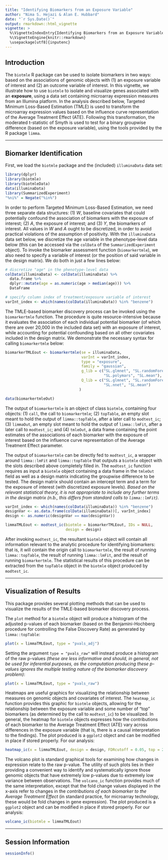```yaml
---
title: "Identifying Biomarkers from an Exposure Variable"
author: "Nima S. Hejazi & Alan E. Hubbard"
date: "`r Sys.Date()`"
output: rmarkdown::html_vignette
vignette: >
  %\VignetteIndexEntry{Identifying Biomarkers from an Exposure Variable}
  %\VignetteEngine{knitr::rmarkdown}
  \usepackage[utf8]{inputenc}
---
```


## Introduction

The `biotmle` R package can be used to isolate biomarkers in two ways: based
on the associations of genomic objects with (1) an exposure variable of interest
and (2) an outcome variable of interest. In this vignette, we illustrate how to
use `biotmle` to isolate and visualize genes associated with an __exposure__,
using a data set containing microarray expression measures from an Illumina
platform. In the analysis described below, Targeted Minimum Loss-Based
Estimation (TMLE) is used to transform the microarray expression values based
on the influence curve representation of the Average Treatment Effect (ATE).
Following this transformation, the moderated t-statistic of Smyth is used to
test for a binary groupwise difference (based on the exposure variable), using
the tools provided by the R package `limma`.

---

## Biomarker Identification

First, we load the `biotmle` package and the (included) `illuminaData` data set:

```r
library(dplyr)
library(biotmle)
library(biotmleData)
data(illuminaData)
library(SummarizedExperiment)
"%ni%" = Negate("%in%")
```

In order to perform Targeted Minimum Loss-Based Estimation, we need three
separate data structures: (1) _W_, baseline covariates that could potentially
confound the association of biomarkers with the exposure of interest; (2) _A_,
the exposure of interest; and (3) _Y_, the biomarkers of interest. All values in
_W_ and _A_ ought to be discretized, in order to avoid practical violations of
the assumption of positivity. With the `illuminaData` data set below, we
discretize the age variable in the phenotype-level data below (this can be
accessed via the `colData` of the `SummarizedExperiment` object). To invoke the
biomarker assessment function (`biomarkertmle`), we also need to specify a
variable of interest (or the position of said variable in the design matrix). We
do both in just a few lines below:

```r
# discretize "age" in the phenotype-level data
colData(illuminaData) <- colData(illuminaData) %>%
  data.frame %>%
  dplyr::mutate(age = as.numeric(age > median(age))) %>%
  DataFrame

# specify column index of treatment/exposure variable of interest
varInt_index <- which(names(colData(illuminaData)) %in% "benzene")
```

The TMLE-based biomarker discovery process can be invoked using the
`biomarkertmle` function. The procedure is quite resource-intensive because it
evaluates the association of each individual potential biomarker (of which there
are over 20,000 in the included data set) with an exposure of interest, while
accounting for potential confounding based on all other covariates included in
the design matrix. We demonstrate the necessary syntax for calling
`biomarkertmle` below:

```r
biomarkerTMLEout <- biomarkertmle(se = illuminaData,
                                  varInt = varInt_index,
                                  type = "exposure",
                                  family = "gaussian",
                                  g_lib = c("SL.glmnet", "SL.randomForest",
                                            "SL.polymars", "SL.mean"),
                                  Q_lib = c("SL.glmnet", "SL.randomForest",
                                            "SL.nnet", "SL.mean")
                                 )
```

```r
data(biomarkertmleOut)
```

The output of `biomarkertmle` is an object of class `biotmle`, containing four
objects: (1) `call`, the call to `biomarkertmle`; (2) `topTable`, an empty
slot meant to hold the output of `limma::topTable`, after a later call to
`modtest_ic`; (3) `limmaOut`, an empty slot meant to hold the output of
`limma::lmFit`, after a later call to `modtest_ic`; and (4) `tmleOut`, a data
frame containing the point estimates of the associations of each biomarker with
the exposure of interest based on the influence curve representation of the
Average Treatment Effect parameter.

The output of `biomarkertmle` can be directly fed to `modtest_ic`, a wrapper
around `limma::lmFit` and `limma::topTable` that outputs a `biotmle` object
with the slots described above completely filled in. The `modtest_ic` function
requires as input a `biotmle` object containing a data frame in the `tmleOut`
field as well as a design matrix indicating the groupwise difference to be
tested. The design matrix should contain an intercept term and a term for the
exposure of interest (with discretized exposure levels). _Based on the relevant
statistical theory, it is not appropriate to include any further terms in the
design matrix (n.b., this differs from standard calls to `limma::lmFit`)_.

```r
varInt_index <- which(names(colData(illuminaData)) %in% "benzene")
designVar <- as.data.frame(colData(illuminaData))[, varInt_index]
design <- as.numeric(designVar == max(designVar))

limmaTMLEout <- modtest_ic(biotmle = biomarkerTMLEout, IDs = NULL,
                           design = design)
```

After invoking `modtest_ic`, the resultant `biotmle` object will contain all
information relevant to the analytic procedure for identifying biomarkers: that
is, it will contain the origin call to `biomarkertmle`, the result of running
`limma::topTable`, the result of running `limma::lmFit`, and the result of
running `biomarkertmle`. The statistical results of this procedure can be
extracted from the `topTable` object in the `biotmle` object produced by
`modtest_ic`.

---

## Visualization of Results

This package provides several plotting methods that can be used to visualize
the results of the TMLE-based biomarker discovery process.

The `plot` method for a `biotmle` object will produce a histogram of the
adjusted p-values of each biomarker (based on the Benjamini-Hochberg procedure
for controlling the False Discovery Rate) as generated by `limma::topTable`:

```r
plot(x = limmaTMLEout, type = "pvals_adj")
```

Setting the argument `type = "pvals_raw"` will instead produce a histogram of
the raw p-values _(these are less informative and should, in general, not be
used for inferential purposes, as the computation producing these p-values
ignores the multiple testing nature of the biomarker discovery problem)_:

```r
plot(x = limmaTMLEout, type = "pvals_raw")
```

Heatmaps are useful graphics for visualizing the relationship between measures
on genomic objects and covariates of interest. The `heatmap_ic` function
provides this graphic for `biotmle` objects, allowing for the relationship
between the exposure variable and some number of "top" biomarkers (as
determined by the call to `modtest_ic`) to be visualized. In general, the
heatmap for `biotmle` objects expresses how the contributions of each biomarker
to the Average Treatment Effect (ATE) vary across differences in the exposure
variable (that is, there is a causal interpretation to the findings). The plot
produced is a `ggplot2` object and can be modified in place if stored properly.
For our analysis:

```r
heatmap_ic(x = limmaTMLEout, design = design, FDRcutoff = 0.05, top = 25)
```

The volcano plot is standard graphical tools for examining how changes in
expression relate to the raw p-value. The utility of such plots lies in their
providing a convenient way to identify and systematically ignore those genomic
objects that have extremely low p-values due to extremely low variance between
observations. The `volcano_ic` function provides much of the same
interpretation, except that the fold change values displayed in the x-axis refer
to changes in the _contributions of each biomarker to the Average Treatment
Effect_ (in standard practice, for microarray technology, these would be fold
changes in gene expression). The plot produced is a `ggplot2` object and can
be modified in place if stored properly. For our analysis:

```r
volcano_ic(biotmle = limmaTMLEout)
```

---

## Session Information

```r
sessionInfo()
```
